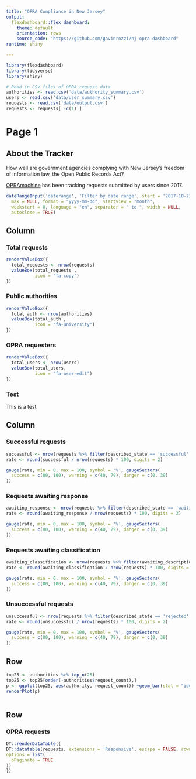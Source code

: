 ```yaml
---
title: "OPRA Compliance in New Jersey"
output: 
  flexdashboard::flex_dashboard:
    theme: default
    orientation: rows
    source_code: "https://github.com/gavinrozzi/nj-opra-dashboard"
runtime: shiny

---
```

  
  ```r
library(flexdashboard)
library(tidyverse)
library(shiny)

# Read in CSV files of OPRA request data
authorities <- read.csv('data/authority_summary.csv')
users <- read.csv('data/user_summary.csv')
requests <- read.csv('data/output.csv')
requests <- requests[ -c(1) ]
```
Page 1 {data-navmenu="Home"}
=====================================

About the Tracker {.sidebar}
-----------------------------------------------------------------------
  
How well are government agencies complying with New Jersey's freedom of information law, the Open Public Records Act?

[OPRAmachine](https://opramachine.com/) has been tracking requests submitted by users since 2017.

```r
dateRangeInput('daterange', 'Filter by date range', start = '2017-10-23', end = NULL, min = NULL,
  max = NULL, format = "yyyy-mm-dd", startview = "month",
  weekstart = 0, language = "en", separator = " to ", width = NULL,
  autoclose = TRUE)
```

Column
-----------------------------------------------------------------------

### Total requests

```r
renderValueBox({
  total_requests <- nrow(requests)
  valueBox(total_requests , 
           icon = "fa-copy")
})
```


### Public authorities

```r
renderValueBox({
  total_auth <- nrow(authorities)
  valueBox(total_auth , 
           icon = "fa-university")
})
```

### OPRA requesters

```r
renderValueBox({
  total_users <- nrow(users)
  valueBox(total_users, 
           icon = "fa-user-edit")
})
```

### Test
This is a test

Column 
-----------------------------------------------------------------------

### Successful requests

```r
successful <- nrow(requests %>% filter(described_state == 'successful' | described_state == 'partially_successful'))
rate <- round(successful / nrow(requests) * 100, digits = 2)

gauge(rate, min = 0, max = 100, symbol = '%', gaugeSectors(
  success = c(80, 100), warning = c(40, 79), danger = c(0, 39)
))
```

### Requests awaiting response

```r
awaiting_response <- nrow(requests %>% filter(described_state == 'waiting_response'))
rate <- round(awaiting_response / nrow(requests) * 100, digits = 2)

gauge(rate, min = 0, max = 100, symbol = '%', gaugeSectors(
  success = c(80, 100), warning = c(40, 79), danger = c(0, 39)
))
```

### Requests awaiting classification

```r
awaiting_classification <- nrow(requests %>% filter(awaiting_description == 'TRUE'))
rate <- round(awaiting_classification / nrow(requests) * 100, digits = 2)

gauge(rate, min = 0, max = 100, symbol = '%', gaugeSectors(
  success = c(80, 100), warning = c(40, 79), danger = c(0, 39)
))
```

### Unsuccessful requests

```r
unsuccessful <- nrow(requests %>% filter(described_state == 'rejected' | described_state == 'not_held'))
rate <- round(unsuccessful / nrow(requests) * 100, digits = 2)

gauge(rate, min = 0, max = 100, symbol = '%', gaugeSectors(
  success = c(80, 100), warning = c(40, 79), danger = c(0, 39)
))
```

Row
-----------------------------------------------------------------------


```r
top25 <- authorities %>% top_n(25)
top25 <- top25[order(-authorities$request_count),]
p <- ggplot(top25, aes(authority, request_count)) +geom_bar(stat = "identity")+theme(axis.text.x = element_text(angle = 60, hjust = 1))
renderPlot(p)
  
```

Row
-----------------------------------------------------------------------


### OPRA requests
  
  ```r
DT::renderDataTable({
  DT::datatable(requests, extensions = 'Responsive', escape = FALSE, rownames = FALSE,
  options = list(
    bPaginate = TRUE
  ))
})
  ```

